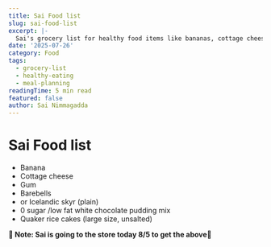```yaml
---
title: Sai Food list
slug: sai-food-list
excerpt: |-
  Sai's grocery list for healthy food items like bananas, cottage cheese, and Icelandic skyr.
date: '2025-07-26'
category: Food
tags:
  - grocery-list
  - healthy-eating
  - meal-planning
readingTime: 5 min read
featured: false
author: Sai Nimmagadda
---
```

# Sai Food list

- Banana
- Cottage cheese
- Gum
- Barebells
- or Icelandic skyr (plain)
- 0 sugar /low fat white chocolate pudding mix
- Quaker rice cakes (large size, unsalted)

**🚨 Note: Sai is going to the store today 8/5 to get the above🚨**
